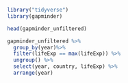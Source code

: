 ```r
library("tidyverse")
library(gapminder)


```


```r
head(gapminder_unfiltered)
```

```r
gapminder_unfiltered %>% 
  group_by(year)%>% 
  filter(lifeExp == max(lifeExp)) %>%
  ungroup() %>%
  select(year, country, lifeExp) %>%
  arrange(year)
```



